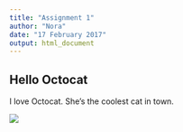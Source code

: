 ```yaml
---
title: "Assignment 1"
author: "Nora"
date: "17 February 2017"
output: html_document
---
```


## Hello Octocat  

I love Octocat. She's the coolest cat in town.

![](https://dl.dropboxusercontent.com/u/11805474/painblogr/biostats/assignments/octocat.png)

